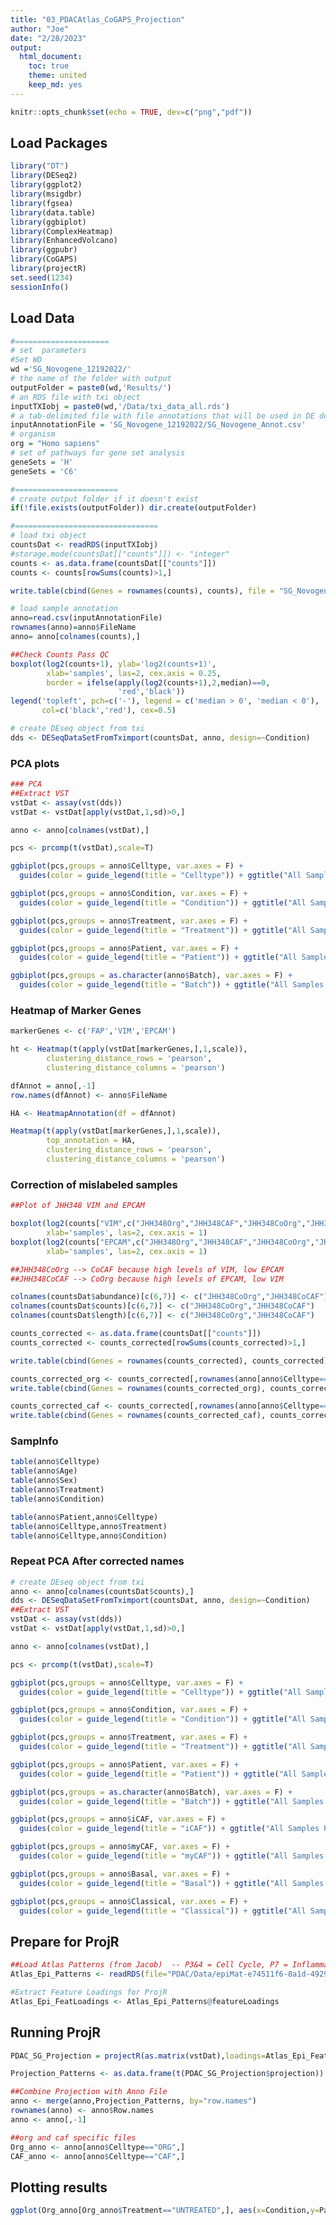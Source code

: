 ```yaml
---
title: "03_PDACAtlas_CoGAPS_Projection"
author: "Joe"
date: "2/28/2023"
output:
  html_document:
    toc: true
    theme: united
    keep_md: yes
---
```


```r
knitr::opts_chunk$set(echo = TRUE, dev=c("png","pdf"))
```

## Load Packages
```r
library("DT")
library(DESeq2)
library(ggplot2)
library(msigdbr)
library(fgsea)
library(data.table)
library(ggbiplot)
library(ComplexHeatmap)
library(EnhancedVolcano)
library(ggpubr)
library(CoGAPS)
library(projectR)
set.seed(1234)
sessionInfo()
```

## Load Data
```r
#=====================
# set  parameters
#Set WD
wd ='SG_Novogene_12192022/'
# the name of the folder with output
outputFolder = paste0(wd,'Results/')
# an RDS file with txi object
inputTXIobj = paste0(wd,'/Data/txi_data_all.rds')
# a tab-delimited file with file annotations that will be used in DE design
inputAnnotationFile = 'SG_Novogene_12192022/SG_Novogene_Annot.csv'
# organism
org = "Homo sapiens"
# set of pathways for gene set analysis
geneSets = 'H'
geneSets = 'C6'

#=======================
# create output folder if it doesn't exist
if(!file.exists(outputFolder)) dir.create(outputFolder)

#================================
# load txi object
countsDat <- readRDS(inputTXIobj)
#storage.mode(countsDat[["counts"]]) <- "integer"
counts <- as.data.frame(countsDat[["counts"]])
counts <- counts[rowSums(counts)>1,]

write.table(cbind(Genes = rownames(counts), counts), file = "SG_Novogene_12192022/SG_Novogene_Counts.tsv", sep = '\t', quote = F, row.names = F)

# load sample annotation
anno=read.csv(inputAnnotationFile)
rownames(anno)=anno$FileName
anno= anno[colnames(counts),]

##Check Counts Pass QC
boxplot(log2(counts+1), ylab='log2(counts+1)', 
        xlab='samples', las=2, cex.axis = 0.25, 
        border = ifelse(apply(log2(counts+1),2,median)==0,
                        'red','black'))
legend('topleft', pch=c('-'), legend = c('median > 0', 'median < 0'),
       col=c('black','red'), cex=0.5)

# create DEseq object from txi
dds <- DESeqDataSetFromTximport(countsDat, anno, design=~Condition)
```

### PCA plots
```r
### PCA
##Extract VST
vstDat <- assay(vst(dds))
vstDat <- vstDat[apply(vstDat,1,sd)>0,]

anno <- anno[colnames(vstDat),]

pcs <- prcomp(t(vstDat),scale=T)

ggbiplot(pcs,groups = anno$Celltype, var.axes = F) +
  guides(color = guide_legend(title = "Celltype")) + ggtitle("All Samples PCA")

ggbiplot(pcs,groups = anno$Condition, var.axes = F) +
  guides(color = guide_legend(title = "Condition")) + ggtitle("All Samples PCA")

ggbiplot(pcs,groups = anno$Treatment, var.axes = F) +
  guides(color = guide_legend(title = "Treatment")) + ggtitle("All Samples PCA")

ggbiplot(pcs,groups = anno$Patient, var.axes = F) +
  guides(color = guide_legend(title = "Patient")) + ggtitle("All Samples PCA")

ggbiplot(pcs,groups = as.character(anno$Batch), var.axes = F) +
  guides(color = guide_legend(title = "Batch")) + ggtitle("All Samples PCA")

```

### Heatmap of Marker Genes
```r
markerGenes <- c('FAP','VIM','EPCAM')

ht <- Heatmap(t(apply(vstDat[markerGenes,],1,scale)),
        clustering_distance_rows = 'pearson',
        clustering_distance_columns = 'pearson')

dfAnnot = anno[,-1]
row.names(dfAnnot) <- anno$FileName

HA <- HeatmapAnnotation(df = dfAnnot)

Heatmap(t(apply(vstDat[markerGenes,],1,scale)),
        top_annotation = HA,
        clustering_distance_rows = 'pearson',
        clustering_distance_columns = 'pearson')
```

### Correction of mislabeled samples
```r
##Plot of JHH348 VIM and EPCAM

boxplot(log2(counts["VIM",c("JHH348Org","JHH348CAF","JHH348CoOrg","JHH348CoCAF")]+1), ylab='log2(VIM+1)', 
        xlab='samples', las=2, cex.axis = 1)
boxplot(log2(counts["EPCAM",c("JHH348Org","JHH348CAF","JHH348CoOrg","JHH348CoCAF")]+1), ylab='log2(EPCAM+1)', 
        xlab='samples', las=2, cex.axis = 1)

##JHH348CoOrg --> CoCAF because high levels of VIM, low EPCAM
##JHH348CoCAF --> CoOrg because high levels of EPCAM, low VIM

colnames(countsDat$abundance)[c(6,7)] <- c("JHH348CoOrg","JHH348CoCAF")
colnames(countsDat$counts)[c(6,7)] <- c("JHH348CoOrg","JHH348CoCAF")
colnames(countsDat$length)[c(6,7)] <- c("JHH348CoOrg","JHH348CoCAF")

counts_corrected <- as.data.frame(countsDat[["counts"]])
counts_corrected <- counts_corrected[rowSums(counts_corrected)>1,]

write.table(cbind(Genes = rownames(counts_corrected), counts_corrected), file = "SG_Novogene_12192022/SG_Novogene_Counts_corrected.tsv", sep = '\t', quote = F, row.names = F)

counts_corrected_org <- counts_corrected[,rownames(anno[anno$Celltype=="ORG",])]
write.table(cbind(Genes = rownames(counts_corrected_org), counts_corrected_org), file = "SG_Novogene_12192022/SG_Novogene_Counts_corrected_org.tsv", sep = '\t', quote = F, row.names = F)

counts_corrected_caf <- counts_corrected[,rownames(anno[anno$Celltype=="CAF",])]
write.table(cbind(Genes = rownames(counts_corrected_caf), counts_corrected_caf), file = "SG_Novogene_12192022/SG_Novogene_Counts_corrected_caf.tsv", sep = '\t', quote = F, row.names = F)
```

### SampInfo
```r
table(anno$Celltype)
table(anno$Age)
table(anno$Sex)
table(anno$Treatment)
table(anno$Condition)

table(anno$Patient,anno$Celltype)
table(anno$Celltype,anno$Treatment)
table(anno$Celltype,anno$Condition)
```

### Repeat PCA After corrected names

```r
# create DEseq object from txi
anno <- anno[colnames(countsDat$counts),]
dds <- DESeqDataSetFromTximport(countsDat, anno, design=~Condition)
##Extract VST
vstDat <- assay(vst(dds))
vstDat <- vstDat[apply(vstDat,1,sd)>0,]

anno <- anno[colnames(vstDat),]

pcs <- prcomp(t(vstDat),scale=T)

ggbiplot(pcs,groups = anno$Celltype, var.axes = F) +
  guides(color = guide_legend(title = "Celltype")) + ggtitle("All Samples PCA")

ggbiplot(pcs,groups = anno$Condition, var.axes = F) +
  guides(color = guide_legend(title = "Condition")) + ggtitle("All Samples PCA")

ggbiplot(pcs,groups = anno$Treatment, var.axes = F) +
  guides(color = guide_legend(title = "Treatment")) + ggtitle("All Samples PCA")

ggbiplot(pcs,groups = anno$Patient, var.axes = F) +
  guides(color = guide_legend(title = "Patient")) + ggtitle("All Samples PCA")

ggbiplot(pcs,groups = as.character(anno$Batch), var.axes = F) +
  guides(color = guide_legend(title = "Batch")) + ggtitle("All Samples PCA")

ggbiplot(pcs,groups = anno$iCAF, var.axes = F) +
  guides(color = guide_legend(title = "iCAF")) + ggtitle("All Samples PCA")

ggbiplot(pcs,groups = anno$myCAF, var.axes = F) +
  guides(color = guide_legend(title = "myCAF")) + ggtitle("All Samples PCA")

ggbiplot(pcs,groups = anno$Basal, var.axes = F) +
  guides(color = guide_legend(title = "Basal")) + ggtitle("All Samples PCA")

ggbiplot(pcs,groups = anno$Classical, var.axes = F) +
  guides(color = guide_legend(title = "Classical")) + ggtitle("All Samples PCA")

```

## Prepare for ProjR
```r
##Load Atlas Patterns (from Jacob)  -- P3&4 = Cell Cycle, P7 = Inflammation, P8 = Hypoxia
Atlas_Epi_Patterns <- readRDS(file="PDAC/Data/epiMat-e74511f6-8a1d-4929-ab42-1cb67c5a4fb6-result-8pattern.rds")

#Extract Feature Loadings for ProjR
Atlas_Epi_FeatLoadings <- Atlas_Epi_Patterns@featureLoadings
```

## Running ProjR
```r
PDAC_SG_Projection = projectR(as.matrix(vstDat),loadings=Atlas_Epi_FeatLoadings,full=TRUE)

Projection_Patterns <- as.data.frame(t(PDAC_SG_Projection$projection))

##Combine Projection with Anno File
anno <- merge(anno,Projection_Patterns, by="row.names")
rownames(anno) <- anno$Row.names
anno <- anno[,-1]

##org and caf specific files
Org_anno <- anno[anno$Celltype=="ORG",]
CAF_anno <- anno[anno$Celltype=="CAF",]
```

## Plotting results
```r
ggplot(Org_anno[Org_anno$Treatment=="UNTREATED",], aes(x=Condition,y=Pattern_7))+geom_boxplot()+ylab("Atlas CoGAPS Pattern 7")+ggtitle("Atlas CoGAPS Pattern 7 Projection onto Bulk Untreated Organoid Samples") + geom_point(aes(col=Patient)) + scale_x_discrete(limits=c("MONO","CO")) + stat_compare_means(comparisons = list(c("MONO","CO")),method="t.test", paired = T)+ theme(axis.text.x = element_text(angle = 45, hjust=1))+theme_minimal()+ theme(panel.grid.major = element_blank(), panel.grid.minor = element_blank(),panel.background = element_blank(), axis.line = element_line(colour = "black")) + geom_line(aes(group=Patient, col=Patient))
```

